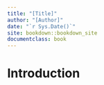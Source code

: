 ```yaml
--- 
title: "[Title]"
author: "[Author]"
date: "`r Sys.Date()`"
site: bookdown::bookdown_site
documentclass: book
---
```


# Introduction
  
```r

```
